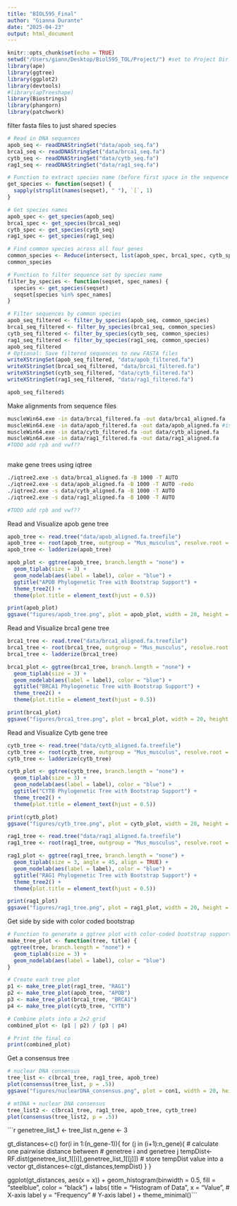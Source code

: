 ---
title: "BIOL595_Final"
author: "Gianna Durante"
date: "2025-04-23"
output: html_document
---


```{r setup, include=FALSE}
knitr::opts_chunk$set(echo = TRUE)
setwd("/Users/giann/Desktop/Biol595_TOL/Project/") #set to Project Dir
library(ape)
library(ggtree)
library(ggplot2)
library(devtools)
#library(apTreeshape)
library(Biostrings)
library(phangorn) 
library(patchwork)
```
filter fasta files to just shared species
```{r}

# Read in DNA sequences
apob_seq <- readDNAStringSet("data/apob_seq.fa")
brca1_seq <- readDNAStringSet("data/brca1_seq.fa")
cytb_seq <- readDNAStringSet("data/cytb_seq.fa")
rag1_seq <- readDNAStringSet("data/rag1_seq.fa")

# Function to extract species name (before first space in the sequence name)
get_species <- function(seqset) {
  sapply(strsplit(names(seqset), " "), `[`, 1)
}

# Get species names
apob_spec <- get_species(apob_seq)
brca1_spec <- get_species(brca1_seq)
cytb_spec <- get_species(cytb_seq)
rag1_spec <- get_species(rag1_seq)

# Find common species across all four genes
common_species <- Reduce(intersect, list(apob_spec, brca1_spec, cytb_spec, rag1_spec))
common_species

# Function to filter sequence set by species name
filter_by_species <- function(seqset, spec_names) {
  species <- get_species(seqset)
  seqset[species %in% spec_names]
}

# Filter sequences by common species
apob_seq_filtered <- filter_by_species(apob_seq, common_species)
brca1_seq_filtered <- filter_by_species(brca1_seq, common_species)
cytb_seq_filtered <- filter_by_species(cytb_seq, common_species)
rag1_seq_filtered <- filter_by_species(rag1_seq, common_species)
apob_seq_filtered
# Optional: Save filtered sequences to new FASTA files
writeXStringSet(apob_seq_filtered, "data/apob_filtered.fa")
writeXStringSet(brca1_seq_filtered, "data/brca1_filtered.fa")
writeXStringSet(cytb_seq_filtered, "data/cytb_filtered.fa")
writeXStringSet(rag1_seq_filtered, "data/rag1_filtered.fa")

apob_seq_filtered$

```

Make alignments from sequence files
```{bash}
muscleWin64.exe -in data/brca1_filtered.fa -out data/brca1_aligned.fa
muscleWin64.exe -in data/apob_filtered.fa -out data/apob_aligned.fa #isnt working?
muscleWin64.exe -in data/cytb_filtered.fa -out data/cytb_aligned.fa
muscleWin64.exe -in data/rag1_filtered.fa -out data/rag1_aligned.fa
#TODO add rpb and vwf??
```
 
```{r}
```
make gene trees using iqtree
```{bash}
./iqtree2.exe -s data/brca1_aligned.fa -B 1000 -T AUTO
./iqtree2.exe -s data/apob_aligned.fa -B 1000 -T AUTO -redo
./iqtree2.exe -s data/cytb_aligned.fa -B 1000 -T AUTO 
./iqtree2.exe -s data/rag1_aligned.fa -B 1000 -T AUTO

#TODO add rpb and vwf??
```

Read and Visualize apob gene tree
```{r}
apob_tree <- read.tree("data/apob_aligned.fa.treefile")
apob_tree <- root(apob_tree, outgroup = "Mus_musculus", resolve.root = TRUE)
apob_tree <- ladderize(apob_tree)

apob_plot <- ggtree(apob_tree, branch.length = "none") +
  geom_tiplab(size = 3) +
  geom_nodelab(aes(label = label), color = "blue") +
  ggtitle("APOB Phylogenetic Tree with Bootstrap Support") +
  theme_tree2() +
  theme(plot.title = element_text(hjust = 0.5))

print(apob_plot)
ggsave("figures/apob_tree.png", plot = apob_plot, width = 20, height = 8, dpi = 300)
```

Read and Visualize brca1 gene tree
```{r}
brca1_tree <- read.tree("data/brca1_aligned.fa.treefile")
brca1_tree <- root(brca1_tree, outgroup = "Mus_musculus", resolve.root = TRUE)
brca1_tree <- ladderize(brca1_tree)

brca1_plot <- ggtree(brca1_tree, branch.length = "none") +
  geom_tiplab(size = 3) +
  geom_nodelab(aes(label = label), color = "blue") +
  ggtitle("BRCA1 Phylogenetic Tree with Bootstrap Support") +
  theme_tree2() +
  theme(plot.title = element_text(hjust = 0.5))

print(brca1_plot)
ggsave("figures/brca1_tree.png", plot = brca1_plot, width = 20, height = 8, dpi = 300)

```

Read and Visualize Cytb gene tree
```{r}
cytb_tree <- read.tree("data/cytb_aligned.fa.treefile")
cytb_tree <- root(cytb_tree, outgroup = "Mus_musculus", resolve.root = TRUE)
cytb_tree <- ladderize(cytb_tree)

cytb_plot <- ggtree(cytb_tree, branch.length = "none") +
  geom_tiplab(size = 3) +
  geom_nodelab(aes(label = label), color = "blue") +
  ggtitle("CYTB Phylogenetic Tree with Bootstrap Support") +
  theme_tree2() +
  theme(plot.title = element_text(hjust = 0.5))

print(cytb_plot)
ggsave("figures/cytb_tree.png", plot = cytb_plot, width = 20, height = 8, dpi = 300)

```

```{r}
rag1_tree <- read.tree("data/rag1_aligned.fa.treefile")
rag1_tree <- root(rag1_tree, outgroup = "Mus_musculus", resolve.root = TRUE)

rag1_plot <- ggtree(rag1_tree, branch.length = "none") +
  geom_tiplab(size = 3, angle = 45, align = TRUE) +
  geom_nodelab(aes(label = label), color = "blue") +
  ggtitle("RAG1 Phylogenetic Tree with Bootstrap Support") +
  theme_tree2() +
  theme(plot.title = element_text(hjust = 0.5))

print(rag1_plot)
ggsave("figures/rag1_tree.png", plot = rag1_plot, width = 20, height = 8, dpi = 300)
```

Get side by side with color coded bootstrap
```{r fig.width=8}
# Function to generate a ggtree plot with color-coded bootstrap support
make_tree_plot <- function(tree, title) {
 ggtree(tree, branch.length = "none") +
  geom_tiplab(size = 3) +
  geom_nodelab(aes(label = label), color = "blue")
}

# Create each tree plot
p1 <- make_tree_plot(rag1_tree, "RAG1")
p2 <- make_tree_plot(apob_tree, "APOB")
p3 <- make_tree_plot(brca1_tree, "BRCA1")
p4 <- make_tree_plot(cytb_tree, "CYTB")

# Combine plots into a 2x2 grid
combined_plot <- (p1 | p2) / (p3 | p4)

# Print the final co
print(combined_plot)
```

Get a consensus tree
```{r}
# nuclear DNA consensus
tree_list <- c(brca1_tree, rag1_tree, apob_tree)
plot(consensus(tree_list, p = .5))
ggsave("figures/nuclearDNA_consensus.png", plot = con1, width = 20, height = 8, dpi = 300)

# mtDNA + nuclear DNA consensus
tree_list2 <- c(brca1_tree, rag1_tree, apob_tree, cytb_tree)
plot(consensus(tree_list2, p = .5))

```
```{r}
genetree_list_1 <- tree_list
n_gene <- 3

gt_distances<-c()
for(i in 1:(n_gene-1)){
  for (j in (i+1):n_gene){
    # calculate one pairwise distance between
    # genetree i and genetree j
    tempDist<-RF.dist(genetree_list_1[[i]],genetree_list_1[[j]])
    # store tempDist value into a vector
    gt_distances<-c(gt_distances,tempDist)
  }
}

ggplot(gt_distances, aes(x = x)) +
  geom_histogram(binwidth = 0.5, fill = "steelblue", color = "black") +
  labs(
    title = "Histogram of Data",
    x = "Value",            # X-axis label
    y = "Frequency"         # Y-axis label
  ) +
  theme_minimal()```